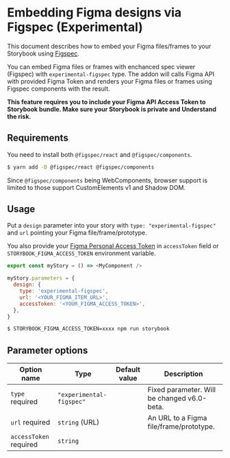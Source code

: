 
<Meta title="Docs/Figma (Figspec)/README" />

# Embedding Figma designs via Figspec (Experimental)

<Subtitle>
  This document describes how to embed your Figma files/frames to your Storybook
  using <a href="https://github.com/pocka/figspec">Figspec</a>.
</Subtitle>

You can embed Figma files or frames with enchanced spec viewer (Figspec) with `experimental-figspec` type.
The addon will calls Figma API with provided Figma Token and renders your Figma files or frames using Figspec components with the result.

**This feature requires you to include your Figma API Access Token to Storybook bundle.
Make sure your Storybook is private and Understand the risk.**

## Requirements

You need to install both `@figspec/react` and `@figspec/components`.

```sh
$ yarn add -D @figspec/react @figspec/components
```

Since `@figspec/components` being WebComponents, browser support is limited to those support CustomElements v1 and Shadow DOM.

## Usage

Put a `design` parameter into your story with `type: "experimental-figspec"` and `url` pointing your Figma file/frame/prototype.

You also provide your [Figma Personal Access Token](https://www.figma.com/developers/api#access-tokens) in `accessToken` field or `STORYBOOK_FIGMA_ACCESS_TOKEN` environment variable.

```js
export const myStory = () => <MyComponent />

myStory.parameters = {
  design: {
    type: 'experimental-figspec',
    url: '<YOUR_FIGMA_ITEM_URL>',
    accessToken: '<YOUR_FIGMA_ACCESS_TOKEN>',
  },
}
```

```sh
$ STORYBOOK_FIGMA_ACCESS_TOKEN=xxxx npm run storybook
```

## Parameter options

| Option name                                             | Type                     | Default value | Description                                 |
| ------------------------------------------------------- | ------------------------ | ------------- | ------------------------------------------- |
| `type` <Badge status="positive">required</Badge>        | `"experimental-figspec"` |               | Fixed parameter. Will be changed v6.0-beta. |
| `url` <Badge status="positive">required</Badge>         | `string` (URL)           |               | An URL to a Figma file/frame/prototype.     |
| `accessToken` <Badge status="positive">required</Badge> | `string`                 |               |                                             | Your Figma Personal Access Token. |
